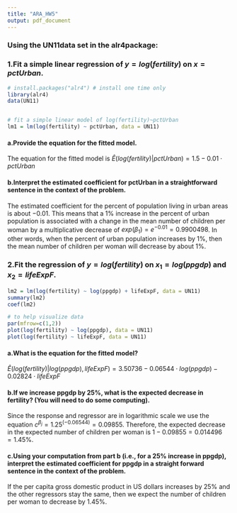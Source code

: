```yaml
---
title: "ARA_HW5"
output: pdf_document
---
```


### Using the UN11data set in the alr4package: 
### 1.Fit a simple linear regression of $y=log(fertility)$ on $x=pctUrban$.
```r
# install.packages("alr4") # install one time only
library(alr4)
data(UN11)


# fit a simple linear model of log(fertility)~pctUrban
lm1 = lm(log(fertility) ~ pctUrban, data = UN11)
```

#### a.Provide the equation for the fitted model.
The equation for the fitted model is $\hat{E}(log(fertility)|pctUrban) = 1.5 - 0.01\cdot pctUrban$

#### b.Interpret the estimated coefficient for pctUrban in a straightforward sentence in the context of the problem.
The estimated coefficient for the percent of population living in urban areas is about $-0.01$. This means that a 1% increase in the percent of urban population is associated with a change in the mean number of children per woman by a multiplicative decrease of $exp(\beta_1) = e^{-0.01} = 0.9900498$. In other words, when the percent of urban population increases by 1%, then the mean number of children per woman will decrease by about 1%.

### 2.Fit the regression of $y=log(fertility)$ on $x_1 = log(ppgdp)$ and $x_2 = lifeExpF$.
```r
lm2 = lm(log(fertility) ~ log(ppgdp) + lifeExpF, data = UN11)
summary(lm2)
coef(lm2)

# to help visualize data 
par(mfrow=c(1,2))
plot(log(fertility) ~ log(ppgdp), data = UN11)
plot(log(fertility) ~ lifeExpF, data = UN11)
```

#### a.What is the equation for the fitted model?
$\hat{E}(log(fertility)|log(ppgdp), lifeExpF) = 3.50736 - 0.06544\cdot log(ppgdp) - 0.02824 \cdot lifeExpF$ 

#### b.If we increase ppgdp by 25%, what is the expected decrease in fertility? (You will need to do some computing).
Since the response and regressor are in logarithmic scale we use the equation $c^{\beta_j} = 1.25^(-0.06544) = 0.09855$. Therefore, the expected decrease in the expected number of children per woman is $1-0.09855 = 0.014496 = 1.45 \%$.

#### c.Using your computation from part b (i.e., for a 25% increase in ppgdp), interpret the estimated coefficient for ppgdp in a straight forward sentence in the context of the problem.
If the per capita gross domestic product in US dollars increases by 25% and the other regressors stay the same, then we expect the number of children per woman to decrease by 1.45%.

